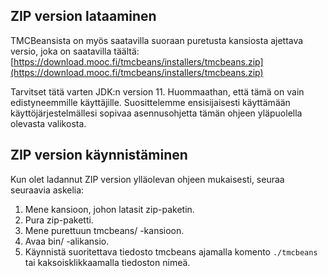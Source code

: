 
<ContentBox>

## ZIP version lataaminen

TMCBeansista on myös saatavilla suoraan puretusta kansiosta ajettava versio, joka on saatavilla täältä: [https://download.mooc.fi/tmcbeans/installers/tmcbeans.zip](https://download.mooc.fi/tmcbeans/installers/tmcbeans.zip)

Tarvitset tätä varten JDK:n version 11. Huommaathan, että tämä on vain edistyneemmille käyttäjille. Suosittelemme ensisijaisesti käyttämään käyttöjärjestelmällesi sopivaa asennusohjetta tämän ohjeen yläpuolella olevasta valikosta.

## ZIP version käynnistäminen

Kun olet ladannut ZIP version ylläolevan ohjeen mukaisesti, seuraa seuraavia askelia:

1. Mene kansioon, johon latasit zip-paketin.
2. Pura zip-paketti.
3. Mene purettuun tmcbeans/ -kansioon.
4. Avaa bin/ -alikansio.
5. Käynnistä suoritettava tiedosto tmcbeans ajamalla komento `./tmcbeans` tai kaksoisklikkaamalla tiedoston nimeä.

</ContentBox>
